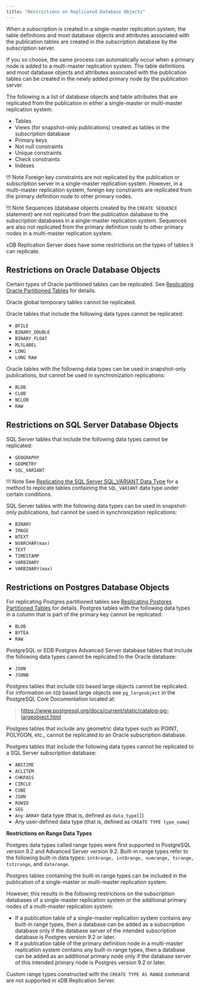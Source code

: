 ```yaml
---
title: "Restrictions on Replicated Database Objects"
---
```


<div id="restrictions_on_replicated_database_objects" class="registered_link"></div>

When a subscription is created in a single-master replication system, the table definitions and most database objects and attributes associated with the publication tables are created in the subscription database by the subscription server.

If you so choose, the same process can automatically occur when a primary node is added to a multi-master replication system. The table definitions and most database objects and attributes associated with the publication tables can be created in the newly added primary node by the publication server.

The following is a list of database objects and table attributes that are replicated from the publication in either a single-master or multi-master replication system.

-   Tables
-   Views (for snapshot-only publications) created as tables in the subscription database
-   Primary keys
-   Not null constraints
-   Unique constraints
-   Check constraints
-   Indexes

!!! Note
    Foreign key constraints are not replicated by the publication or subscription server in a single-master replication system. However, in a multi-master replication system, foreign key constraints are replicated from the primary definition node to other primary nodes.

!!! Note
    Sequences (database objects created by the `CREATE SEQUENCE` statement) are not replicated from the publication database to the subscription databases in a single-master replication system. Sequences are also not replicated from the primary definition node to other primary nodes in a multi-master replication system.

xDB Replication Server does have some restrictions on the types of tables it can replicate.

## Restrictions on Oracle Database Objects

Certain types of Oracle partitioned tables can be replicated. See [Replicating Oracle Partitioned Tables](../../10_appendix/04_miscellaneous_xdb_processing_topics/01_publications_and_subscriptions_server_conf_options/04_replicate_oracle_partitioned_tables/#replicate_oracle_partitioned_tables) for details.

Oracle global temporary tables cannot be replicated.

Oracle tables that include the following data types cannot be replicated:

-   `BFILE`
-   `BINARY_DOUBLE`
-   `BINARY_FLOAT`
-   `MLSLABEL`
-   `LONG`
-   `LONG RAW`

Oracle tables with the following data types can be used in snapshot-only publications, but cannot be used in synchronization replications:

-   `BLOB`
-   `CLOB`
-   `NCLOB`
-   `RAW`

## Restrictions on SQL Server Database Objects

SQL Server tables that include the following data types cannot be replicated:

-   `GEOGRAPHY`
-   `GEOMETRY`
-   `SQL_VARIANT`

!!! Note
    See [Replicating the SQL Server SQL_VARIANT Data Type](../../10_appendix/04_miscellaneous_xdb_processing_topics/06_replicating_sql_server_sql_variant_data_type/#replicating_sql_server_sql_variant_data_type) for a method to replicate tables containing the `SQL_VARIANT` data type under certain conditions.

SQL Server tables with the following data types can be used in snapshot-only publications, but cannot be used in synchronization replications:

-   `BINARY`
-   `IMAGE`
-   `NTEXT`
-   `NVARCHAR(max)`
-   `TEXT`
-   `TIMESTAMP`
-   `VARBINARY`
-   `VARBINARY(max)`

## Restrictions on Postgres Database Objects

For replicating Postgres partitioned tables see [Replicating Postgres Partitioned Tables](../../07_common_operations/10_replicating_postgres_partitioned_tables/#replicating_postgres_partitioned_tables) for details. Postgres tables with the following data types in a column that is part of the primary key cannot be replicated:

-   `BLOB`
-   `BYTEA`
-   `RAW`

PostgreSQL or EDB Postgres Advanced Server database tables that include the following data types cannot be replicated to the Oracle database:

-   `JSON`
-   `JSONB`


Postgres tables that include `OID` based large objects cannot be replicated. For information on `OID` based large objects see `pg_largeobject` in the PostgreSQL Core Documentation located at:

> <https://www.postgresql.org/docs/current/static/catalog-pg-largeobject.html>

Postgres tables that include any geometric data types such as POINT, POLYGON, etc., cannot be replicated to an Oracle subscription database.

Postgres tables that include the following data types cannot be replicated to a SQL Server subscription database:

-   `ABSTIME`
-   `ACLITEM`
-   `CHKPASS`
-   `CIRCLE`
-   `CUBE`
-   `JSON`
-   `ROWID`
-   `SEG`
-   `Any ARRAY` data type (that is, defined as `data_type[]`)
-   Any user-defined data type (that is, defined as `CREATE TYPE type_name`)

**Restrictions on Range Data Types**

Postgres data types called range types were first supported in PostgreSQL version 9.2 and Advanced Server version 9.2. Built-in range types refer to the following built-in data types: `int4range, int8range, numrange, tsrange, tstzrange`, and `daterange`.

Postgres tables containing the built-in range types can be included in the publication of a single-master or multi-master replication system.

However, this results in the following restrictions on the subscription databases of a single-master replication system or the additional primary nodes of a multi-master replication system:

-   If a publication table of a single-master replication system contains any built-in range types, then a database can be added as a subscription database only if the database server of the intended subscription database is Postgres version 9.2 or later.
-   If a publication table of the primary definition node in a multi-master replication system contains any built-in range types, then a database can be added as an additional primary node only if the database server of this intended primary node is Postgres version 9.2 or later.

Custom range types constructed with the `CREATE TYPE AS RANGE` command are not supported in xDB Replication Server.

